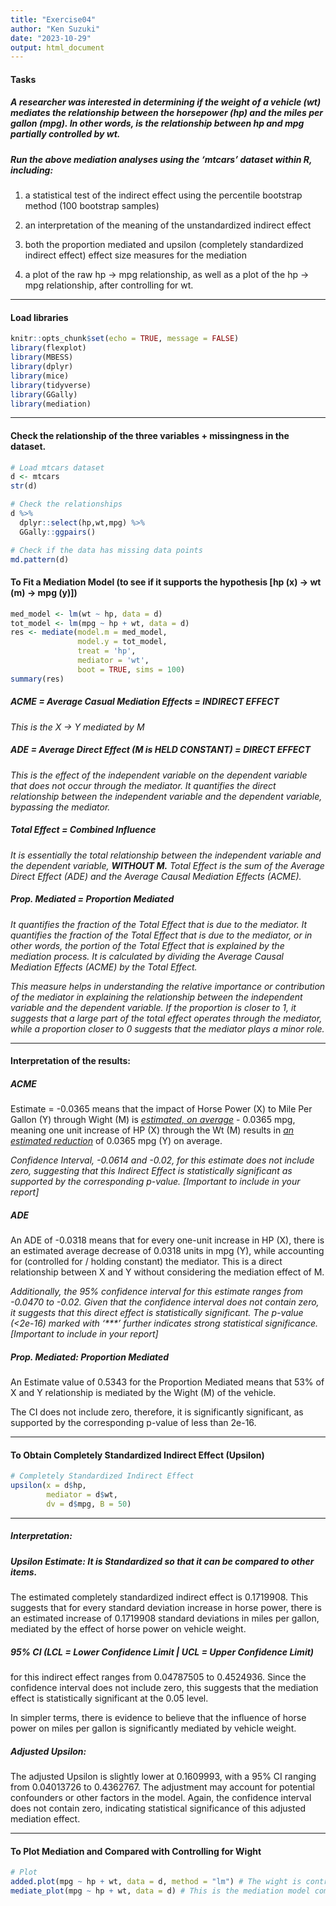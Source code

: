 ```yaml
---
title: "Exercise04"
author: "Ken Suzuki"
date: "2023-10-29"
output: html_document
---
```


#### Tasks

##### A researcher was interested in determining if the weight of a vehicle (wt) mediates the relationship between the horsepower (hp) and the miles per gallon (mpg). In other words, is the relationship between hp and mpg partially controlled by wt.

##### Run the above mediation analyses using the 'mtcars' dataset within R, including:

1.  a statistical test of the indirect effect using the percentile bootstrap method (100 bootstrap samples)

2.  an interpretation of the meaning of the unstandardized indirect effect

3.  both the proportion mediated and upsilon (completely standardized indirect effect) effect size measures for the mediation

4.  a plot of the raw hp -\> mpg relationship, as well as a plot of the hp -\> mpg relationship, after controlling for wt.

------------------------------------------------------------------------

#### Load libraries

```r
knitr::opts_chunk$set(echo = TRUE, message = FALSE)
library(flexplot)
library(MBESS)
library(dplyr)
library(mice)
library(tidyverse)
library(GGally)
library(mediation)
```

------------------------------------------------------------------------

#### Check the relationship of the three variables + missingness in the dataset.

```r
# Load mtcars dataset
d <- mtcars
str(d)

# Check the relationships
d %>%
  dplyr::select(hp,wt,mpg) %>% 
  GGally::ggpairs()

# Check if the data has missing data points
md.pattern(d)
```

#### To Fit a Mediation Model (to see if it supports the hypothesis [hp (x) → wt (m) → mpg (y)])

```r
med_model <- lm(wt ~ hp, data = d)
tot_model <- lm(mpg ~ hp + wt, data = d)
res <- mediate(model.m = med_model,
               model.y = tot_model,
               treat = 'hp',
               mediator = 'wt',
               boot = TRUE, sims = 100)
summary(res)

```

##### ACME = Average Casual Mediation Effects = INDIRECT EFFECT

*This is the X → Y mediated by M*

##### ADE = Average Direct Effect (M is HELD CONSTANT) = DIRECT EFFECT

*This is the effect of the independent variable on the dependent variable that does not occur through the mediator. It quantifies the direct relationship between the independent variable and the dependent variable, bypassing the mediator.*

##### Total Effect = Combined Influence

*It is essentially the total relationship between the independent variable and the dependent variable, **WITHOUT M.** Total Effect is the sum of the Average Direct Effect (ADE) and the Average Causal Mediation Effects (ACME).*

##### Prop. Mediated = Proportion Mediated

*It quantifies the fraction of the Total Effect that is due to the mediator. It quantifies the fraction of the Total Effect that is due to the mediator, or in other words, the portion of the Total Effect that is explained by the mediation process. It is calculated by dividing the Average Causal Mediation Effects (ACME) by the Total Effect.*

*This measure helps in understanding the relative importance or contribution of the mediator in explaining the relationship between the independent variable and the dependent variable. If the proportion is closer to 1, it suggests that a large part of the total effect operates through the mediator, while a proportion closer to 0 suggests that the mediator plays a minor role.*

------------------------------------------------------------------------

#### Interpretation of the results:

##### ACME

Estimate = -0.0365 means that the impact of Horse Power (X) to Mile Per Gallon (Y) through Wight (M) is [*estimated, on average*]{.underline} - 0.0365 mpg, meaning one unit increase of HP (X) through the Wt (M) results in [*an estimated reduction*]{.underline} of 0.0365 mpg (Y) on average.

*Confidence Interval, -0.0614 and -0.02, for this estimate does not include zero, suggesting that this Indirect Effect is statistically significant as supported by the corresponding p-value. [Important to include in your report]*

##### ADE

An ADE of -0.0318 means that for every one-unit increase in HP (X), there is an estimated average decrease of 0.0318 units in mpg (Y), while accounting for (controlled for / holding constant) the mediator. This is a direct relationship between X and Y without considering the mediation effect of M.

*Additionally, the 95% confidence interval for this estimate ranges from -0.0470 to -0.02. Given that the confidence interval does not contain zero, it suggests that this direct effect is statistically significant. The p-value (\<2e-16) marked with '\*\*\*' further indicates strong statistical significance. [Important to include in your report]*

##### Prop. Mediated: Proportion Mediated

An Estimate value of 0.5343 for the Proportion Mediated means that 53% of X and Y relationship is mediated by the Wight (M) of the vehicle.

The CI does not include zero, therefore, it is significantly significant, as supported by the corresponding p-value of less than 2e-16.

------------------------------------------------------------------------

#### To Obtain Completely Standardized Indirect Effect (Upsilon)

```r
# Completely Standardized Indirect Effect
upsilon(x = d$hp,
        mediator = d$wt,
        dv = d$mpg, B = 50)

```

------------------------------------------------------------------------

##### Interpretation:

##### **Upsilon Estimate**: It is Standardized so that it can be compared to other items.

The estimated completely standardized indirect effect is 0.1719908. This suggests that for every standard deviation increase in horse power, there is an estimated increase of 0.1719908 standard deviations in miles per gallon, mediated by the effect of horse power on vehicle weight.

##### 95% CI (LCL = Lower Confidence Limit \| UCL = Upper Confidence Limit)

for this indirect effect ranges from 0.04787505 to 0.4524936. Since the confidence interval does not include zero, this suggests that the mediation effect is statistically significant at the 0.05 level.

In simpler terms, there is evidence to believe that the influence of horse power on miles per gallon is significantly mediated by vehicle weight.

##### **Adjusted Upsilon**:

The adjusted Upsilon is slightly lower at 0.1609993, with a 95% CI ranging from 0.04013726 to 0.4362767. The adjustment may account for potential confounders or other factors in the model. Again, the confidence interval does not contain zero, indicating statistical significance of this adjusted mediation effect.

------------------------------------------------------------------------

#### To Plot Mediation and Compared with Controlling for Wight

```r
# Plot
added.plot(mpg ~ hp + wt, data = d, method = "lm") # The wight is controlled for
mediate_plot(mpg ~ hp + wt, data = d) # This is the mediation model compared to the added plot
```
